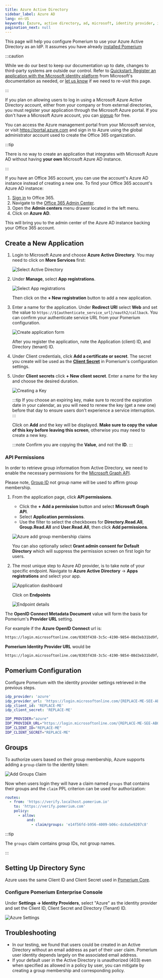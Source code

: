 ```yaml
---
title: Azure Active Directory
sidebar_label: Azure AD
lang: en-US
keywords: [azure, active directory, ad, microsoft, identity provider, idp]pagination_prev: null
pagination_next: null
---
```



This page will help you configure Pomerium to use your Azure Active Directory as an IdP. It assumes you have already [installed Pomerium](/docs/install/)

:::caution

While we do our best to keep our documentation up to date, changes to third-party systems are outside our control. Refer to [Quickstart: Register an application with the Microsoft identity platform](https://docs.microsoft.com/en-us/azure/active-directory/develop/quickstart-register-app) from Microsoft's documentation as needed, or [let us know](https://github.com/pomerium/documentation/issues/new?assignees=&labels=&template=doc-error.md) if we need to re-visit this page.

:::

If you plan on allowing users to log in using a Microsoft Azure Active Directory account, either from your company or from external directories, you must register your application through the Microsoft Azure portal. If you don't have a Microsoft Azure account, you can [signup](https://azure.microsoft.com/en-us/free) for free.

You can access the Azure management portal from your Microsoft service, or visit <https://portal.azure.com> and sign in to Azure using the global administrator account used to create the Office 365 organization.

:::tip

There is no way to create an application that integrates with Microsoft Azure AD without having **your own** Microsoft Azure AD instance.

:::

If you have an Office 365 account, you can use the account's Azure AD instance instead of creating a new one. To find your Office 365 account's Azure AD instance:

1. [Sign in](https://portal.office.com) to Office 365.
1. Navigate to the [Office 365 Admin Center](https://portal.office.com/adminportal/home#/homepage).
1. Open the **Admin centers** menu drawer located in the left menu.
1. Click on **Azure AD**.

This will bring you to the admin center of the Azure AD instance backing your Office 365 account.

## Create a New Application

1. Login to Microsoft Azure and choose **Azure Active Directory**. You may need to click on **More Services** first:

   ![Select Active Directory](./img/azure/azure-dashboard.png)

1. Under **Manage**, select **App registrations**.

   ![Select App registrations](./img/azure/azure-app-registrations.png)

   Then click on the **+ New registration** button to add a new application.

1. Enter a name for the application. Under **Redirect URI** select **Web** and set the value to `https://${authenticate_service_url}/oauth2/callback`. You can confirm your authenticate service URL from your Pomerium configuration.

   ![Create application form](./img/azure/azure-create-application.png)

   After you register the application, note the Application (client) ID, and Directory (tenant) ID.

1. Under Client credentials, click **Add a certificate or secret**. The secret you create will be used as the **[Client Secret]** in Pomerium's configuration settings.

1. Under **Client secrets** click **+ New client secret**. Enter a name for the key and choose the desired duration.

   ![Creating a Key](./img/azure/azure-create-key.png)

   :::tip If you choose an expiring key, make sure to record the expiration date in your calendar, as you will need to renew the key (get a new one) before that day to ensure users don't experience a service interruption. :::

   Click on **Add** and the key will be displayed. **Make sure to copy the value of this key before leaving this screen**, otherwise you may need to create a new key.

   :::note Confirm you are copying the **Value**, and not the **ID**. :::

### API Permissions

In order to retrieve group information from Active Directory, we need to enable the necessary permissions for the [Microsoft Graph API](https://docs.microsoft.com/en-us/graph/auth-v2-service#azure-ad-endpoint-considerations).

Please note, [Group ID](https://docs.microsoft.com/en-us/graph/api/group-get?view=graph-rest-1.0&tabs=http) not group name will be used to affirm group membership.

1. From the application page, click **API permissions**.

   - Click the **+ Add a permission** button and select **Microsoft Graph API**.
   - Select **Application permissions**.
   - Use the filter to select the checkboxes for **Directory.Read.All**, **Group.Read.All** and **User.Read.All**, then click **Add permissions**.

   ![Azure add group membership claims](./img/azure/azure-api-permissions.png)

   You can also optionally select **Grant admin consent for Default Directory** which will suppress the permission screen on first login for users.

1. The most unique step to Azure AD provider, is to take note of your specific endpoint. Navigate to **Azure Active Directory** -> **Apps registrations** and select your app.

   ![Application dashboard](./img/azure/azure-application-dashboard.png)

   Click on **Endpoints**

   ![Endpoint details](./img/azure/azure-endpoints.png)

The **OpenID Connect Metadata Document** value will form the basis for Pomerium's **Provider URL** setting.

For example if the **Azure OpenID Connect** url is:

```bash
https://login.microsoftonline.com/0303f438-3c5c-4190-9854-08d3eb31bd9f/v2.0/.well-known/openid-configuration`
```

**Pomerium Identity Provider URL** would be

```bash
https://login.microsoftonline.com/0303f438-3c5c-4190-9854-08d3eb31bd9f/v2.0
```

## Pomerium Configuration

Configure Pomerium with the identity provider settings retrieved in the previous steps.

<Tabs>
<TabItem value="config.yaml" label="config.yaml">

```yaml
idp_provider: 'azure'
idp_provider_url: 'https://login.microsoftonline.com/{REPLACE-ME-SEE-ABOVE}/v2.0'
idp_client_id: 'REPLACE-ME'
idp_client_secret: 'REPLACE-ME'
```

</TabItem>
<TabItem value="Environment Variables" label="Environment Variables">

```bash
IDP_PROVIDER="azure"
IDP_PROVIDER_URL="https://login.microsoftonline.com/{REPLACE-ME-SEE-ABOVE}/v2.0"
IDP_CLIENT_ID="REPLACE-ME"
IDP_CLIENT_SECRET="REPLACE-ME"
```

</TabItem>
</Tabs>

## Groups

To authorize users based on their group membership, Azure supports adding a `group` claim to the identity token:

![Add Groups Claim](./img/azure/groups-claim.png)

Now when users login they will have a claim named `groups` that contains their groups and the `claim` PPL criterion can be used for authorization:

```yaml
routes:
  - from: 'https://verify.localhost.pomerium.io'
    to: 'https://verify.pomerium.com'
    policy:
      - allow:
          and:
            - claim/groups: 'e14f56fd-b956-4009-b06c-dc8a5e9207c8'
```

:::tip

The `groups` claim contains group IDs, not group names.

:::

## Setting Up Directory Sync

Azure uses the same Client ID and Client Secret used in [Pomerium Core](/docs/identity-providers).

### Configure Pomerium Enterprise Console

Under **Settings → Identity Providers**, select "Azure" as the identity provider and set the Client ID, Client Secret and Directory (Tenant) ID.

![Azure Settings](./img/azure/azure-idp.png)

## Troubleshooting

- In our testing, we found that users could be created in an Active Directory without an email address as part of their user claim. Pomerium user identity depends largely on the associated email address.
- If your default user in the Active Directory is unauthorized (403) even when specified as allowed in a policy by user, you can mitigate by creating a group membership and corresponding policy.

[client id]: /docs/reference/identity-provider-client-id
[client secret]: /docs/reference/identity-provider-client-secret
[environmental variables]: https://en.wikipedia.org/wiki/Environment_variable
[oauth2]: https://oauth.net/2/
